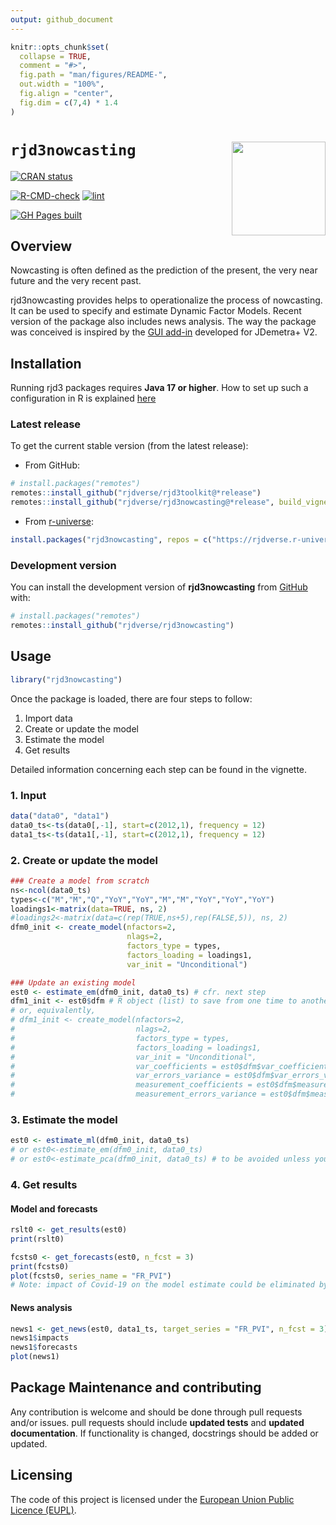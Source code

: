 ```yaml
---
output: github_document
---
```


<!-- README.md is generated from README.Rmd. Please edit that file -->

```r
knitr::opts_chunk$set(
  collapse = TRUE,
  comment = "#>",
  fig.path = "man/figures/README-",
  out.width = "100%", 
  fig.align = "center",
  fig.dim = c(7,4) * 1.4
)
```

# `rjd3nowcasting` <a href="https://rjdverse.github.io/rjd3nowcasting/"><img src="man/figures/logo.png" align="right" height="150" style="float:right; height:150px;"/></a>

<!-- badges: start -->
[![CRAN status](https://www.r-pkg.org/badges/version/rjd3nowcasting)](https://CRAN.R-project.org/package=rjd3nowcasting)

[![R-CMD-check](https://github.com/rjdverse/rjd3nowcasting/actions/workflows/R-CMD-check.yaml/badge.svg)](https://github.com/rjdverse/rjd3nowcasting/actions/workflows/R-CMD-check.yaml)
[![lint](https://github.com/rjdverse/rjd3nowcasting/actions/workflows/lint.yaml/badge.svg)](https://github.com/rjdverse/rjd3nowcasting/actions/workflows/lint.yaml)

[![GH Pages built](https://github.com/rjdverse/rjd3nowcasting/actions/workflows/pkgdown.yaml/badge.svg)](https://github.com/rjdverse/rjd3nowcasting/actions/workflows/pkgdown.yaml)
<!-- badges: end -->


## Overview

Nowcasting is often defined as the prediction of the present, the very near future and the very recent past. 

rjd3nowcasting provides helps to operationalize the process of nowcasting. It can be used to specify and estimate Dynamic Factor Models. 
Recent version of the package also includes news analysis. The way the package was conceived is inspired by the [GUI add-in](https://github.com/nbbrd/jdemetra-nowcasting) developed for JDemetra+ V2.

## Installation

Running rjd3 packages requires **Java 17 or higher**. How to set up such a configuration in R is explained [here](https://jdemetra-new-documentation.netlify.app/#Rconfig)


### Latest release

To get the current stable version (from the latest release):

- From GitHub:

```r
# install.packages("remotes")
remotes::install_github("rjdverse/rjd3toolkit@*release")
remotes::install_github("rjdverse/rjd3nowcasting@*release", build_vignettes = TRUE)
```

- From [r-universe](https://rjdverse.r-universe.dev/rjd3nowcasting):

```r
install.packages("rjd3nowcasting", repos = c("https://rjdverse.r-universe.dev", "https://cloud.r-project.org"))
```


### Development version

You can install the development version of **rjd3nowcasting** from [GitHub](https://github.com/) with:

```r
# install.packages("remotes")
remotes::install_github("rjdverse/rjd3nowcasting")
```


## Usage

```r
library("rjd3nowcasting")
```

Once the package is loaded, there are four steps to follow:

1. Import data 
2. Create or update the model 
3. Estimate the model 
4. Get results

Detailed information concerning each step can be found in the vignette.
   
### 1. Input

```r
data("data0", "data1")
data0_ts<-ts(data0[,-1], start=c(2012,1), frequency = 12)
data1_ts<-ts(data1[,-1], start=c(2012,1), frequency = 12)
```

### 2. Create or update the model

```r
### Create a model from scratch
ns<-ncol(data0_ts)
types<-c("M","M","Q","YoY","YoY","M","M","YoY","YoY","YoY")
loadings1<-matrix(data=TRUE, ns, 2)
#loadings2<-matrix(data=c(rep(TRUE,ns+5),rep(FALSE,5)), ns, 2)
dfm0_init <- create_model(nfactors=2,
                          nlags=2,
                          factors_type = types,
                          factors_loading = loadings1,
                          var_init = "Unconditional")

### Update an existing model
est0 <- estimate_em(dfm0_init, data0_ts) # cfr. next step
dfm1_init <- est0$dfm # R object (list) to save from one time to another 
# or, equivalently,
# dfm1_init <- create_model(nfactors=2,
#                           nlags=2,
#                           factors_type = types,
#                           factors_loading = loadings1,
#                           var_init = "Unconditional",
#                           var_coefficients = est0$dfm$var_coefficients,
#                           var_errors_variance = est0$dfm$var_errors_variance,
#                           measurement_coefficients = est0$dfm$measurement_coefficients,
#                           measurement_errors_variance = est0$dfm$measurement_errors_variance)
```

### 3. Estimate the model

```r
est0 <- estimate_ml(dfm0_init, data0_ts)
# or est0<-estimate_em(dfm0_init, data0_ts)
# or est0<-estimate_pca(dfm0_init, data0_ts) # to be avoided unless you only have monthly data 
```

### 4. Get results

#### Model and forecasts

```r
rslt0 <- get_results(est0)
print(rslt0)

fcsts0 <- get_forecasts(est0, n_fcst = 3)
print(fcsts0)
plot(fcsts0, series_name = "FR_PVI")
# Note: impact of Covid-19 on the model estimate could be eliminated by treating affected indicators as missing data during this period. This has not been done in this example. 
```

#### News analysis

```r
news1 <- get_news(est0, data1_ts, target_series = "FR_PVI", n_fcst = 3)
news1$impacts
news1$forecasts
plot(news1)
```


## Package Maintenance and contributing

Any contribution is welcome and should be done through pull requests and/or issues.
pull requests should include **updated tests** and **updated documentation**. If functionality is changed, docstrings should be added or updated.


## Licensing

The code of this project is licensed under the [European Union Public Licence (EUPL)](https://joinup.ec.europa.eu/collection/eupl/eupl-text-eupl-12).
